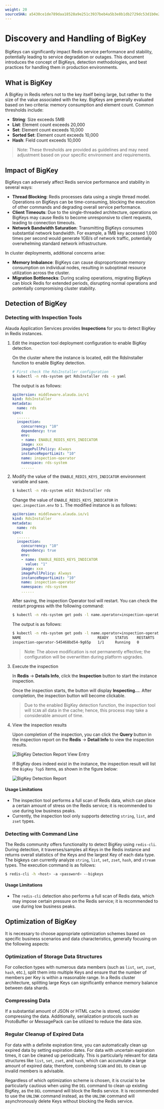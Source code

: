 ```yaml
---
weight: 20
sourceSHA: a5430ce1de789daa18528a9e251c3937beb4a5b3e8b1db2729dc53d1b0e21bf5
---
```


# Discovery and Handling of BigKey

BigKeys can significantly impact Redis service performance and stability, potentially leading to service degradation or outages. This document introduces the concept of BigKeys, detection methodologies, and best practices for handling them in production environments.

## What is BigKey

A BigKey in Redis refers not to the key itself being large, but rather to the size of the value associated with the key. BigKeys are generally evaluated based on two criteria: memory consumption and element count. Common thresholds include:

- **String**: Size exceeds 5MB
- **List**: Element count exceeds 20,000
- **Set**: Element count exceeds 10,000
- **Sorted Set**: Element count exceeds 10,000
- **Hash**: Field count exceeds 10,000

> Note: These thresholds are provided as guidelines and may need adjustment based on your specific environment and requirements.

## Impact of BigKey

BigKeys can adversely affect Redis service performance and stability in several ways:

- **Thread Blocking**: Redis processes data using a single thread model. Operations on BigKeys can be time-consuming, blocking the execution of other commands and degrading overall service performance.
- **Client Timeouts**: Due to the single-threaded architecture, operations on BigKeys may cause Redis to become unresponsive to client requests, leading to connection timeouts.
- **Network Bandwidth Saturation**: Transmitting BigKeys consumes substantial network bandwidth. For example, a 1MB key accessed 1,000 times per second would generate 1GB/s of network traffic, potentially overwhelming standard network infrastructure.

In cluster deployments, additional concerns arise:

- **Memory Imbalance**: BigKeys can cause disproportionate memory consumption on individual nodes, resulting in suboptimal resource utilization across the cluster.
- **Migration Bottlenecks**: During scaling operations, migrating BigKeys can block Redis for extended periods, disrupting normal operations and potentially compromising cluster stability.

## Detection of BigKey

### Detecting with Inspection Tools

Alauda Application Services provides **Inspections** for you to detect BigKey in Redis instances.

1. Edit the inspection tool deployment configuration to enable BigKey detection.

    On the cluster where the instance is located, edit the RdsInstaller function to enable BigKey detection.

    ```bash
    # First check the RdsInstaller configuration
    $ kubectl -n rds-system get RdsInstaller rds -o yaml
    ```

    The output is as follows:

    ```yaml
    apiVersion: middleware.alauda.io/v1
    kind: RdsInstaller
    metadata:
      name: rds
    spec:
      ......
      inspection:
        concurrency: "10"
        dependency: true
        env:
        - name: ENABLE_REDIS_KEYS_INDICATOR
        image: xxx
        imagePullPolicy: Always
        instanceReportLimit: "10"
        name: inspection-operator
        namespace: rds-system
        ......
    ```

2. Modify the value of the `ENABLE_REDIS_KEYS_INDICATOR` environment variable and save.

    ```bash
    $ kubectl -n rds-system edit RdsInstaller rds
    ```

    Change the value of `ENABLE_REDIS_KEYS_INDICATOR` in `spec.inspection.env` to `1`. The modified instance is as follows:

    ```yaml
    apiVersion: middleware.alauda.io/v1
    kind: RdsInstaller
    metadata:
      name: rds
    spec:
      ......
      inspection:
        concurrency: "10"
        dependency: true
        env:
        - name: ENABLE_REDIS_KEYS_INDICATOR
          value: "1"
        image: xxx
        imagePullPolicy: Always
        instanceReportLimit: "10"
        name: inspection-operator
        namespace: rds-system
        ......
    ```

    After saving, the inspection Operator tool will restart. You can check the restart progress with the following command:

    ```bash
    $ kubectl -n rds-system get pods -l name.operator=inspection-operator
    ```

    The output is as follows:

    ```bash
    $ kubectl -n rds-system get pods -l name.operator=inspection-operator
    NAME                                   READY   STATUS    RESTARTS   AGE
    inspection-operator-545468bd54-9g65p   1/1     Running   0          8s
    ```

    > Note: The above modification is not permanently effective; the configuration will be overwritten during platform upgrades.

3. Execute the inspection

    In **Redis** -> **Details Info**, click the **Inspection** button to start the instance inspection.

    Once the inspection starts, the button will display **Inspecting...**. After completion, the inspection button will become clickable.

    > Due to the enabled BigKey detection function, the inspection tool will `SCAN` all data in the cache; hence, this process may take a considerable amount of time.

4. View the inspection results

    Upon completion of the inspection, you can click the **Query** button in the inspection report on the **Redis** -> **Detail Info** to view the inspection results.

    ![BigKey Detection Report View Entry](../assets/44redis-bigkey-inspect-report-entry.png)

    If BigKey does indeed exist in the instance, the inspection result will list the `BigKey Top5` items, as shown in the figure below:

    ![BigKey Detection Report](../assets/44redis-bigkey-inspect-report.png)

#### Usage Limitations

- The inspection tool performs a full scan of Redis data, which can place a certain amount of stress on the Redis service; it is recommended to use during low business peaks.
- Currently, the inspection tool only supports detecting `string`, `list`, and `zset` types.

### Detecting with Command Line

The Redis community offers functionality to detect BigKey using `redis-cli`. During detection, it traverses/samples all Keys in the Redis instance and returns overall statistics of the Keys and the largest Key of each data type. The bigkeys can currently analyze `string`, `list`, `set`, `zset`, `hash`, and `stream` types. The execution command is as follows:

```bash
$ redis-cli -h <host> -a <password> --bigkeys
```

#### Usage Limitations

- The `redis-cli` detection also performs a full scan of Redis data, which may impose certain pressure on the Redis service; it is recommended to use during low business peaks.

## Optimization of BigKey

It is necessary to choose appropriate optimization schemes based on specific business scenarios and data characteristics, generally focusing on the following aspects:

### Optimization of Storage Data Structures

For collection types with numerous data members (such as `list`, `set`, `zset`, `hash`, etc.), split them into multiple Keys and ensure that the number of members per Key is within a reasonable range. In a Redis cluster architecture, splitting large Keys can significantly enhance memory balance between data shards.

### Compressing Data

If a substantial amount of JSON or HTML cache is stored, consider compressing the data. Additionally, serialization protocols such as ProtoBuffer or MessagePack can be utilized to reduce the data size.

### Regular Cleanup of Expired Data

For data with a definite expiration time, you can automatically clean up expired data by setting expiration dates. For data with uncertain expiration times, it can be cleaned up periodically. This is particularly relevant for data structures like `list`, `set`, `zset`, and `hash`, which can accumulate a large amount of expired data; therefore, combining `SCAN` and `DEL` to clean up invalid members is advisable.

Regardless of which optimization scheme is chosen, it is crucial to be particularly cautious when using the `DEL` command to clean up existing BigKey, as the `DEL` command will block the Redis service. It is recommended to use the `UNLINK` command instead, as the `UNLINK` command will asynchronously delete Keys without blocking the Redis service.
